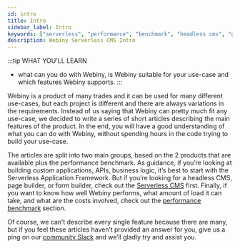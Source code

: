 ```yaml
---
id: intro
title: Intro
sidebar_label: Intro
keywords: ["serverless", "performance", "benchmark", "headless cms", "graphql"]
description: Webiny Serverless CMS Intro
---
```


:::tip WHAT YOU'LL LEARN
 - what can you do with Webiny, is Webiny suitable for your use-case and which features Webiny supports.
:::

Webiny is a product of many trades and it can be used for many different use-cases, but each project is different and there are always variations in the requirements. Instead of us saying that Webiny can pretty much fit any use-case, we decided to write a series of short articles describing the main features of the product. In the end, you will have a good understanding of what you can do with Webiny, without spending hours in the code trying to build your use-case.

The articles are split into two main groups, based on the 2 products that are available plus the performance benchmark. As guidance, if you’re looking at building custom applications, APIs, business logic, it’s best to start with the Serverless Application Framework. But if you’re looking for a headless CMS, page builder, or form builder, check out the [Serverless CMS](/docs/webiny-overview/serverless-cms/apps/intro) first. Finally, if you want to know how well Webiny performs, what amount of load it can take, and what are the costs involved, check out the [performance benchmark](/docs/webiny-overview/performance-benchmark/introduction) section.

Of course, we can’t describe every single feature because there are many, but if you feel these articles haven’t provided an answer for you, give us a ping on our [community Slack](https://www.webiny.com/slack) and we’ll gladly try and assist you.
